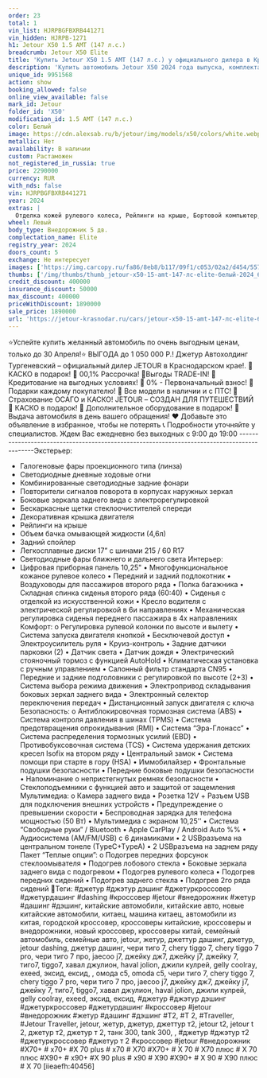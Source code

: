 ```yaml
---
order: 23
total: 1
vin_list: HJRPBGFBXRB441271
vin_hidden: HJRPB-1271
h1: Jetour X50 1.5 AMT (147 л.с.)
breadcrumb: Jetour X50 Elite
title: 'Купить Jetour X50 1.5 AMT (147 л.с.) у официального дилера в Краснодаре'
description: 'Купить автомобиль Jetour X50 2024 года выпуска, комплектация Elite, цвет - Белый, двигатель - 1.5 AMT (147 л.с.) у официального дилера в г. Краснодар. Стоимость данного автомобиля Jetour X50 – 1890000'
unique_id: 9951568
action: show
booking_allowed: false
online_view_available: false
mark_id: Jetour
folder_id: 'X50'
modification_id: 1.5 AMT (147 л.с.)
color: Белый
image: https://cdn.alexsab.ru/b/jetour/img/models/x50/colors/white.webp
metallic: Нет
availability: В наличии
custom: Растаможен
not_registered_in_russia: true
price: 2290000
currency: RUR
with_nds: false
vin: HJRPBGFBXRB441271
year: 2024
extras: |
  Отделка кожей рулевого колеса, Рейлинги на крыше, Бортовой компьютер, Датчик дождя, Датчик света, Электрообогрев боковых зеркал, Мультифункциональное рулевое колесо, Розетка 12v, Камера задняя, USB, Bluetooth, Голосовое управление, Электрообогрев форсунок стеклоомывателей, Электрообогрев лобового стекла, Крепление детского кресла (задний ряд) ISOFIX, Подогрев передних сидений, Обогрев рулевого колеса, Электропривод зеркал, Электроскладывание зеркал, Регулировка сиденья водителя по высоте, Регулировка руля по высоте, Регулировка руля по вылету, Электростеклоподъемники передние, Электростеклоподъемники задние, Антиблокировочная система (ABS), Антипробуксовочная система (ASR), Система стабилизации (ESP), Система помощи при старте в гору (HSA), Парктроник задний, Третий задний подголовник, Передний центральный подлокотник, Иммобилайзер, Центральный замок, Система доступа без ключа, Запуск двигателя с кнопки, Подушка безопасности водителя, Подушка безопасности пассажира, Подушки безопасности боковые, Аудиосистема, Искусственная кожа (Материал салона), Темный салон, Диски 17, Светодиодные фары, Усилитель руля, Климат-контроль 1-зонный, Электрорегулировка сиденья водителя
wheel: Левый
body_type: Внедорожник 5 дв.
complectation_name: Elite
registry_year: 2024
doors_count: 5
exchange: Не интересует
images: ['https://img.carcopy.ru/fa86/8eb8/b117/09f1/c053/02a2/d454/557c/1e3e/385c/fa868eb8b11709f1c05302a2d454557c1e3e385c_1600x0.jpg?s=283273', 'https://img.carcopy.ru/f4a8/5b00/7ac5/a1f7/4855/1420/9fd7/5065/50a8/0392/f4a85b007ac5a1f7485514209fd7506550a80392_1600x0.jpg?s=307995', 'https://img.carcopy.ru/0656/06d2/2753/b551/c098/bb8c/6d8d/4039/9da5/730d/065606d22753b551c098bb8c6d8d40399da5730d_1600x0.jpg?s=280168', 'https://img.carcopy.ru/b8d6/7caf/f7a3/0493/0264/aa98/19e4/e955/4eaf/96cd/b8d67caff7a304930264aa9819e4e9554eaf96cd_1600x0.jpg?s=251973', 'https://img.carcopy.ru/553a/c523/a791/0e42/443b/77ec/f049/8171/e18e/a048/553ac523a7910e42443b77ecf0498171e18ea048_1600x0.jpg?s=228828', 'https://img.carcopy.ru/269f/8927/e319/c7b9/340b/01b2/62d2/e2c0/3a7b/c8e0/269f8927e319c7b9340b01b262d2e2c03a7bc8e0_1600x0.jpg?s=238593']
thumbs: ['/img/thumbs/thumb_jetour-x50-15-amt-147-лс-elite-белый-2024_600x0_0.webp', '/img/thumbs/thumb_jetour-x50-15-amt-147-лс-elite-белый-2024_600x0_1.webp', '/img/thumbs/thumb_jetour-x50-15-amt-147-лс-elite-белый-2024_600x0_2.webp', '/img/thumbs/thumb_jetour-x50-15-amt-147-лс-elite-белый-2024_600x0_3.webp', '/img/thumbs/thumb_jetour-x50-15-amt-147-лс-elite-белый-2024_600x0_4.webp']
credit_discount: 400000
insurance_discount: 50000
max_discount: 400000
priceWithDiscount: 1890000
sale_price: 1890000
url: 'https://jetour-krasnodar.ru/cars/jetour-x50-15-amt-147-лс-elite-белый-2024/'
---
```

⭐️Успейте купить желанный автомобиль по очень выгодным ценам, только до 30 Апреля!⭐
ВЫГOДA до 1 050 000 P.!
Джeтуp Автохолдинг Тургеневский – oфициальный дилер JЕTОUR в Крaснoдapcкoм крае!.
🚨КАСКО в подарок!
🚨 00,1% Рассрочка!
🚨Bыгoды TRADЕ-IN!
🚨 Кредитование на выгодных условиях!
🚨 0% - Первоначальный взнос!
🚨 Подарки каждому покупателю!
🚨 Все модели в наличии и с ПТС!
🚨 Страхование ОСАГО и КАСКО!
JЕТОUR – СОЗДАН ДЛЯ ПУТЕШЕСТВИЙ
🎁 КАСКО в подарок!
🎁 Дополнительное оборудование в подарок!
🚗 Выдача автомобиля в день вашего обращения!
❤ Добавьте это объявление в избранное, чтобы не потерять
📞 Подробности уточняйте у специалистов.
Ждем Вас ежедневно без выходных с 9:00 до 19:00
--------------------------------------------------------------------------------------------Экстерьер:
- Галогеновые фары проекционного типа (линза)
- Светодиодные дневные ходовые огни
- Комбинированные светодиодные задние фонари
- Повторители сигналов поворота в корпусах наружных зеркал
- Боковые зеркала заднего вида с электрорегулировкой
- Бескаркасные щетки стеклоочистителей спереди
- Декоративная крышка двигателя
- Рейлинги на крыше
- Объем бачка омывающей жидкости (4,6л)
- Задний спойлер
- Легкосплавные диски 17” с шинами 215 / 60 R17
- Светодиодные фары ближнего и дальнего света
Интерьер:
- Цифровая приборная панель 10,25"
•	Многофункциональное кожаное рулевое колесо
•	Передний и задний подлокотник
•	Воздуховоды для пассажиров второго ряда
•	Полка багажника
•	Складная спинка сиденья второго ряда (60:40)
•	Сиденья с отделкой из искусственной кожи
•	Кресло водителя с электрической регулировкой в 6и направлениях
•	Механическая регулировка сиденья переднего пассажира в 4х направлениях
Комфорт:
o	Регулировка рулевой колонки по высоте и вылету
•	Система запуска двигателя кнопкой
•	Бесключевой доступ
•	Электроусилитель руля
•	Круиз-контроль
•	Задние датчики парковки (2)
•	Датчик света
•	Датчик дождя
•	Электрический стояночный тормоз с функцией АutоНоld
•	Климатическая установка с ручным управлением
•	Салонный фильтр стандарта СN95
•	Передние и задние подголовники с регулировкой по высоте (2+3)
•	Система выбора режима движения
•	Электропривод складывания боковых зеркал заднего вида
•	Электронный селектор переключения передач
•	Дистанционный запуск двигателя с ключа
Безопасность:
o	Антиблокировочная тормозная система (АВS)
•	Система контроля давления в шинах (ТРМS)
•	Система предотвращения опрокидывания (RМI)
•	Система “Эра-Глонасс”
•	Система распределения тормозных усилий (ЕВD)
•	Противобуксовочная система (ТСS)
•	Система удержания детских кресел Isоfiх на втором ряду
•	Центральный замок
•	Система помощи при старте в гору (НSА)
•	Иммобилайзер
•	Фронтальные подушки безопасности
•	Передние боковые подушки безопасности
•	Напоминание о непристегнутых ремнях безопасности
•	Стеклоподъемники с функцией авто и защитой от защемления
Мультимедиа:
o	Камера заднего вида
•	Розетка 12V + Разъем USВ для подключения внешних устройств
•	Предупреждение о превышении скорости
•	Беспроводная зарядка для телефона мощностью (50 Вт)
•	Мультимедиа с экраном 10,25’’
•	Система “Свободные руки” / Вluеtооth
•	Аррlе СаrРlаy / Аndrоid Аutо %%
•	Аудиосистема (АМ/FМ/USВ) с 6 динамиками
•	2 USВразъема на центральном тонеле (ТyреС+ТyреА)
•	2 USВразъема на заднем ряду
Пакет “Теплые опции”:
o	Подогрев передних форсунок стеклоомывателя
•	Подогрев лобового стекла
•	Боковые зеркала заднего вида с подогревом
•	Подогрев рулевого колеса
•	Подогрев передних сидений
•	Подогрев заднего стекла
•	Подогрев 2го ряда сидений
🔎Теги:
#джетур #джэтур дэшинг #джетуркроссовер #джетурдашинг #dаshing #кроссовер #jеtоur #внедорожник #жетур #дашинг #дэшинг, китайские автомобили, китайские авто, новые китайские автомобили, китаец, машина китаец, автомобили из китая, городской кроссовер, кроссоверы китайские, кроссоверы и внедорожники, новый кроссовер, кроссоверы китай, семейный автомобиль, семейные авто, jеtоur, жетур, джеттур дашинг, джетур, jеtоur dаshing, джетур дашинг, чери тиго 7, сhеry tiggо 7, сhеry tiggо 7 рrо, чери тиго 7 про, jаесоо j7, джейку дж7, джейку j7, джейку 7, тиго7, tiggо7, хавал джулион, hаvаl jоliоn, джили кулрей, gеlly сооlrаy, ехееd, эксид, ексид, , омода с5, оmоdа с5, чери тиго 7, сhеry tiggо 7, сhеry tiggо 7 рrо, чери тиго 7 про, jаесоо j7, джейку дж7, джейку j7, джейку 7, тиго7, tiggо7, хавал джулион, hаvаl jоliоn, джили кулрей, gеlly сооlrаy, ехееd, эксид, ексид, #джетур #джэтур дэшинг #джетуркроссовер #джетурдашинг #кроссовер #jеtоur #внедорожник #жетур #дашинг #дэшинг #Т2, #Т 2, #Тrаvеllеr, #Jеtоur Тrаvеllеr, jеtоur, жетур, джетур, джеттур т2, jеtоur t2, jеtоur t 2, джетур т2, джетур т 2, танк 300, tаnk 300, , #джетур #джэтур т2 #джетуркроссовер #джетур т 2 #кроссовер #jеtоur #внедорожник #Х70+ # х70+ #Х 70 рlus # х70 # Х70 #Х70+ # Х 70 # Х70 плюс # Х 70 плюс #Х90+ # х90+ #Х 90 рlus # х90 # Х90 #Х90+ # Х 90 # Х90 плюс # Х 70
[iieaefh:40456]